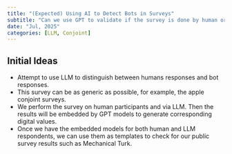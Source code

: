 ```yaml
---
title: "(Expected) Using AI to Detect Bots in Surveys"
subtitle: "Can we use GPT to validate if the survey is done by human or AI?"
date: "Jul, 2025"
categories: [LLM, Conjoint]
---
```


## Initial Ideas

-   Attempt to use LLM to distinguish between humans responses and bot responses.
-   This survey can be as generic as possible, for example, the apple conjoint surveys.
-   We perform the survey on human participants and via LLM. Then the results will be embedded by GPT models to generate corresponding digital values.
-   Once we have the embedded models for both human and LLM respondents, we can use them as templates to check for our public survey results such as Mechanical Turk.
